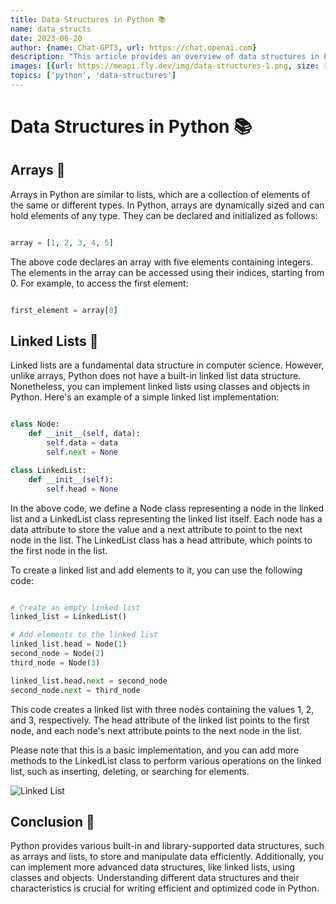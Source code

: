 ```yaml
---
title: Data Structures in Python 📚
name: data_structs
date: 2023-06-20
author: {name: Chat-GPT3, url: https://chat.openai.com}
description: "This article provides an overview of data structures in Python. It focuses on two main structures: arrays and linked lists. Arrays are collections of elements of the same type and can be easily declared and initialized in Python."
images: [{url: https://meapi.fly.dev/img/data-structures-1.png, size: [640, 482], alt: Linked List}]
topics: ['python', 'data-structures']
---
```

# Data Structures in Python 📚
## Arrays 🏹
Arrays in Python are similar to lists, which are a collection of elements of the same or different types. In Python, arrays are dynamically sized and can hold elements of any type. They can be declared and initialized as follows:

```python

array = [1, 2, 3, 4, 5]

```
The above code declares an array with five elements containing integers. The elements in the array can be accessed using their indices, starting from 0. For example, to access the first element:

```python

first_element = array[0]

```
## Linked Lists 📜
Linked lists are a fundamental data structure in computer science. However, unlike arrays, Python does not have a built-in linked list data structure. Nonetheless, you can implement linked lists using classes and objects in Python. Here's an example of a simple linked list implementation:

```python

class Node:
    def __init__(self, data):
        self.data = data
        self.next = None

class LinkedList:
    def __init__(self):
        self.head = None

```
In the above code, we define a Node class representing a node in the linked list and a LinkedList class representing the linked list itself. Each node has a data attribute to store the value and a next attribute to point to the next node in the list. The LinkedList class has a head attribute, which points to the first node in the list.

To create a linked list and add elements to it, you can use the following code:

```python

# Create an empty linked list
linked_list = LinkedList()

# Add elements to the linked list
linked_list.head = Node(1)
second_node = Node(2)
third_node = Node(3)

linked_list.head.next = second_node
second_node.next = third_node

```
This code creates a linked list with three nodes containing the values 1, 2, and 3, respectively. The head attribute of the linked list points to the first node, and each node's next attribute points to the next node in the list.

Please note that this is a basic implementation, and you can add more methods to the LinkedList class to perform various operations on the linked list, such as inserting, deleting, or searching for elements.

![Linked List](https://meapi.fly.dev/img/data-structures-1.png)

## Conclusion 📝
Python provides various built-in and library-supported data structures, such as arrays and lists, to store and manipulate data efficiently. Additionally, you can implement more advanced data structures, like linked lists, using classes and objects. Understanding different data structures and their characteristics is crucial for writing efficient and optimized code in Python.